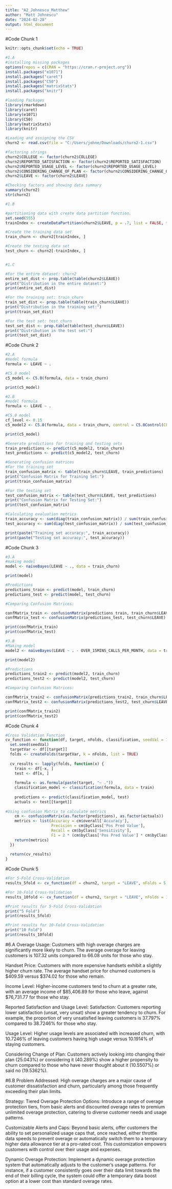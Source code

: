 ---
title: "A2_Johnescu_Matthew"
author: "Matt Johnescu"
date: "2024-02-28"
output: html_document
---

#Code Chunk 1

```{r setup, include=TRUE}
knitr::opts_chunk$set(echo = TRUE)

#1.A
#installing missing packages
options(repos = c(CRAN = "https://cran.r-project.org"))
install.packages("e1071")
install.packages("caret")
install.packages("C50")
install.packages("matrixStats")
install.packages("knitr")

#loading Packages
library(rmarkdown)
library(caret)
library(e1071)
library(C50)
library(matrixStats)
library(knitr)

#Loading and assigning the CSV
churn2 <- read.csv(file = "C:/Users/johne/Downloads/churn2-1.csv")

#factoring strings
churn2$COLLEGE <- factor(churn2$COLLEGE)
churn2$REPORTED_SATISFACTION <- factor(churn2$REPORTED_SATISFACTION)
churn2$REPORTED_USAGE_LEVEL <- factor(churn2$REPORTED_USAGE_LEVEL)
churn2$CONSIDERING_CHANGE_OF_PLAN <- factor(churn2$CONSIDERING_CHANGE_OF_PLAN)
churn2$LEAVE <- factor(churn2$LEAVE)

#Checking factors and showing data summary
summary(churn2)
str(churn2)

#1.B

#partitioning data with create data partition function.  
set.seed(555)
trainIndex <- createDataPartition(churn2$LEAVE, p = .7, list = FALSE, times = 1)

#Create the training data set
train_churn <- churn2[trainIndex, ]

#Create the testing data set
test_churn <- churn2[-trainIndex, ]


#1.C

#For the entire dataset: churn2
entire_set_dist <- prop.table(table(churn2$LEAVE))
print("Distribution in the entire dataset:")
print(entire_set_dist)

#For the training set: train_churn
train_set_dist <- prop.table(table(train_churn$LEAVE))
print("Distribution in the training set:")
print(train_set_dist)

#For the test set: test_churn
test_set_dist <- prop.table(table(test_churn$LEAVE))
print("Distribution in the test set:")
print(test_set_dist)

```
#Code Chunk 2

```{r}
#2.A
#model formula
formula <- LEAVE ~ .

#C5.0 model
c5_model <- C5.0(formula, data = train_churn)

print(c5_model)

#2.B
#model formula
formula <- LEAVE ~ .

#C5.0 model
cf_level <- 0.15 
c5_model2 <- C5.0(formula, data = train_churn, control = C5.0Control(CF = cf_level))

print(c5_model)

#Generate predictions for training and testing sets
train_predictions <- predict(c5_model2, train_churn)
test_predictions <- predict(c5_model2, test_churn)

#Generating confusion matrices
#For the training set
train_confusion_matrix <- table(train_churn$LEAVE, train_predictions)
print("Confusion Matrix for Training Set:")
print(train_confusion_matrix)

#For the testing set
test_confusion_matrix <- table(test_churn$LEAVE, test_predictions)
print("Confusion Matrix for Testing Set:")
print(test_confusion_matrix)

#Calculating evaluation metrics
train_accuracy <- sum(diag(train_confusion_matrix)) / sum(train_confusion_matrix)
test_accuracy <- sum(diag(test_confusion_matrix)) / sum(test_confusion_matrix)

print(paste("Training set accuracy:", train_accuracy))
print(paste("Testing set accuracy:", test_accuracy))

```

#Code Chunk 3

```{r}
#3.A
#making model
model <- naiveBayes(LEAVE ~ ., data = train_churn)

print(model)

#Predictions
predictions_train <- predict(model, train_churn)
predictions_test <- predict(model, test_churn)

#Comparing Confusion Matrices:

confMatrix_train <- confusionMatrix(predictions_train, train_churn$LEAVE)
confMatrix_test <- confusionMatrix(predictions_test, test_churn$LEAVE)

print(confMatrix_train)
print(confMatrix_test)

#3.B
#Making model
model2 <- naiveBayes(LEAVE ~ . - OVER_15MINS_CALLS_PER_MONTH, data = train_churn)

print(model2)

#Predictions
predictions_train2 <- predict(model2, train_churn)
predictions_test2 <- predict(model2, test_churn)

#Comparing Confusion Matrices:

confMatrix_train2 <- confusionMatrix(predictions_train2, train_churn$LEAVE)
confMatrix_test2 <- confusionMatrix(predictions_test2, test_churn$LEAVE)

print(confMatrix_train2)
print(confMatrix_test2)


```

#Code Chunk 4

```{r}

#Cross Validation Function
cv_function <- function(df, target, nFolds, classification, seedVal = 128) {
  set.seed(seedVal)
  targetVar <- df[[target]]
  folds <- createFolds(targetVar, k = nFolds, list = TRUE)
  
  cv_results <- lapply(folds, function(x) {
    train <- df[-x, ]
    test <- df[x, ]
    
    formula <- as.formula(paste(target, "~ ."))
    classification_model <- classification(formula, data = train)
    
    predictions <- predict(classification_model, test)
    actuals <- test[[target]]
    
#Using confusion Matrix to calculate metrics
    cm <- confusionMatrix(as.factor(predictions), as.factor(actuals))
    metrics <- list(Accuracy = cm$overall['Accuracy'], 
                    Precision = cm$byClass['Pos Pred Value'], 
                    Recall = cm$byClass['Sensitivity'], 
                    F1 = 2 * (cm$byClass['Pos Pred Value'] * cm$byClass['Sensitivity']) / (cm$byClass['Pos Pred Value'] + cm$byClass['Sensitivity']))
    return(metrics)
  })
  
  return(cv_results)
}

```

#Code Chunk 5

```{r}
#For 5-Fold Cross-Validation
results_5fold <- cv_function(df = churn2, target = "LEAVE", nFolds = 5, classification = naiveBayes, seedVal = 500)

#For 10-Fold Cross-Validation
results_10fold <- cv_function(df = churn2, target = "LEAVE", nFolds = 10, classification = naiveBayes, seedVal = 500)

#Print results for 5-Fold Cross-Validation
print("5 Fold")
print(results_5fold)

#Print results for 10-Fold Cross-Validation
print("10 Fold")
print(results_10fold)

```

#6.A
Overage Usage: Customers with high overage charges are significantly more likely to churn. The average overage for leaving customers is 107.32 units compared to 66.08 units for those who stay.

Handset Price: Customers with more expensive handsets exhibit a slightly higher churn rate. The average handset price for churned customers is $409.59 versus $374.02 for those who remain.

Income Level: Higher-income customers tend to churn at a greater rate, with an average income of $85,406.89 for those who leave, against $76,731.77 for those who stay.

Reported Satisfaction and Usage Level:
Satisfaction: Customers reporting lower satisfaction (unsat, very unsat) show a greater tendency to churn. For example, the proportion of very unsatisfied leaving customers is 37.797% compared to 38.7246% for those who stay.

Usage Level: Higher usage levels are associated with increased churn, with 10.7246% of leaving customers having high usage versus 10.1914% of staying customers.

Considering Change of Plan: Customers actively looking into changing their plan (25.043%) or considering it (40.289%) show a higher propensity to churn compared to those who have never thought about it (10.5507%) or said no (19.5362%).

#6.B
Problem Addressed:
High overage charges are a major cause of customer dissatisfaction and churn, particularly among those frequently exceeding their plan limits.

Strategy:
Tiered Overage Protection Options: Introduce a range of overage protection tiers, from basic alerts and discounted overage rates to premium unlimited overage protection, catering to diverse customer needs and usage patterns.

Customizable Alerts and Caps: Beyond basic alerts, offer customers the ability to set personalized usage caps that, once reached, either throttle data speeds to prevent overage or automatically switch them to a temporary higher data allowance tier at a pro-rated cost. This customization empowers customers with control over their usage and expenses.

Dynamic Overage Protection: Implement a dynamic overage protection system that automatically adjusts to the customer's usage patterns. For instance, if a customer consistently goes over their data limit towards the end of their billing cycle, the system could offer a temporary data boost option at a lower cost than standard overage rates.


